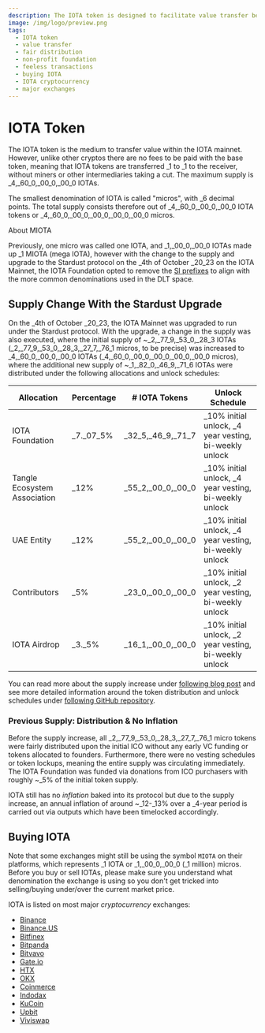 ```yaml
---
description: The IOTA token is designed to facilitate value transfer between humans and machines, with fair distribution and a focus on sustainability. It enables feeless transactions and supports a wide range of use cases.
image: /img/logo/preview.png
tags:
  - IOTA token
  - value transfer
  - fair distribution
  - non-profit foundation
  - feeless transactions
  - buying IOTA
  - IOTA cryptocurrency
  - major exchanges
---
```


# IOTA Token

The IOTA token is the medium to transfer value within the IOTA mainnet. However, unlike other cryptos
there are no fees to be paid with the base token, meaning that IOTA tokens are transferred \_1 to \_1 to the receiver,
without miners or other intermediaries taking a cut. The maximum supply is \_4,\_60_0,\_00_0,\_00_0 IOTAs.

The smallest denomination of IOTA is called "micros", with \_6 decimal points. The total supply consists therefore
out of \_4,\_60_0,\_00_0,\_00_0 IOTA tokens or \_4,\_60_0,\_00_0,\_00_0,\_00_0,\_00_0 micros.

<Info> 
About MIOTA

Previously, one micro was called one IOTA, and \_1,\_00_0,\_00_0 IOTAs made up \_1 MIOTA (mega IOTA), however
with the change to the supply and upgrade to the Stardust protocol on the \_4th of October \_20_23 on the IOTA Mainnet, the
IOTA Foundation opted to remove the [SI prefixes](https://en.wikipedia.org/wiki/Metric_prefix) to align with
the more common denominations used in the DLT space.

</Info>

## Supply Change With the Stardust Upgrade

On the \_4th of October \_20_23, the IOTA Mainnet was upgraded to run under the Stardust protocol. With the upgrade, a
change in the supply was also executed, where the initial supply of ~\_2,\_77_9,\_53_0,\_28_3 IOTAs (\_2,\_77_9,\_53_0,\_28_3,\_27_7,\_76_1 micros, to be precise) was
increased to \_4,\_60_0,\_00_0,\_00_0 IOTAs (\_4,\_60_0,\_00_0,\_00_0,\_00_0,\_00_0 micros), where the additional new supply of
~\_1,\_82_0,\_46_9,\_71_6 IOTAs were distributed under the following allocations and unlock schedules:

| Allocation                   | Percentage  | # IOTA Tokens        | Unlock Schedule                                          |
| ---------------------------- | ----------- | -------------------- | -------------------------------------------------------- |
| IOTA Foundation              | \_7.\_07_5% | \_32_5,\_46_9,\_71_7 | \_10% initial unlock, \_4 year vesting, bi-weekly unlock |
| Tangle Ecosystem Association | \_12%       | \_55_2,\_00_0,\_00_0 | \_10% initial unlock, \_4 year vesting, bi-weekly unlock |
| UAE Entity                   | \_12%       | \_55_2,\_00_0,\_00_0 | \_10% initial unlock, \_4 year vesting, bi-weekly unlock |
| Contributors                 | \_5%        | \_23_0,\_00_0,\_00_0 | \_10% initial unlock, \_2 year vesting, bi-weekly unlock |
| IOTA Airdrop                 | \_3.\_5%    | \_16_1,\_00_0,\_00_0 | \_10% initial unlock, \_2 year vesting, bi-weekly unlock |

You can read more about the supply increase
under [following blog post](https://blog.iota.org/stardust-upgrade-iota-tokenomics) and see more detailed information
around the token distribution and unlock schedules
under [following GitHub repository](https://github.com/iotaledger/new_supply).

### Previous Supply: Distribution & No Inflation

Before the supply increase, all \_2,\_77_9,\_53_0,\_28_3,\_27_7,\_76_1 micro tokens were fairly distributed upon the
initial ICO without any early VC funding or tokens allocated to founders. Furthermore, there were no vesting
schedules or token lockups, meaning the entire supply was circulating immediately. The IOTA Foundation was funded
via donations from ICO purchasers with roughly ~\_5% of the initial token supply.

IOTA still has no _inflation_ baked into its protocol but due to the supply increase, an annual inflation of
around ~\_12-\_13% over a \_4-year period is carried out via outputs which have been timelocked accordingly.

## Buying IOTA

<Warning>

Note that some exchanges might still be using the symbol `MIOTA` on their platforms, which represents \_1 IOTA or \_1,\_00_0,\_00_0 (\_1
million) micros. Before you buy or sell IOTAs, please make sure you understand what denomination the exchange is
using so you don't get tricked into selling/buying under/over the current market price.

</Warning>

IOTA is listed on most major _cryptocurrency_ exchanges:

- [Binance](https://www.binance.com)
- [Binance.US](https://www.binance.us/en/home)
- [Bitfinex](https://www.bitfinex.com/)
- [Bitpanda](https://www.bitpanda.com)
- [Bitvavo](https://bitvavo.com)
- [Gate.io](https://www.gate.io/)
- [HTX](https://www.htx.com/)
- [OKX](https://www.okx.com/)
- [Coinmerce](https://coinmerce.io/)
- [Indodax](https://indodax.com/)
- [KuCoin](https://www.kucoin.com/)
- [Upbit](https://upbit.com/)
- [Viviswap](https://viviswap.com/)
